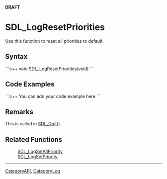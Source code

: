 <!-- pragma section-numbers off -->
<!-- pragma camelcase off -->
'''DRAFT'''

= SDL_LogResetPriorities =
Use this function to reset all priorities to default.


== Syntax ==
```c++
void SDL_LogResetPriorities(void)
```

== Code Examples ==
```c++
You can add your code example here
```

== Remarks ==
This is called in [[SDL_Quit]]().

== Related Functions ==
:[[SDL_LogSetAllPriority]]
:[[SDL_LogSetPriority]]

----
[[CategoryAPI]], [[CategoryLog]]

